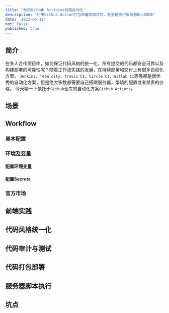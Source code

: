 ```yaml
---
title: '利用Github Actioins前端自动化'
description: '利用Github Action打包部署前端项目，甚至是执行服务器Bash脚本'
date: '2023-06-19'
hot: false
published: true
---
```


## 简介
在多人合作项目中，如何保证代码风格的统一化，所有提交的代码都安全可靠以及构建部署的可靠性呢？随着工作流实践的发展，在持续部署和交付上有很多自动化方案。
`Jenkins`、`Team city`、`Travis CI`、`Circle CI`、`Gitlab CI`等等都是很优秀的自动化方案，但是绝大多数都需要自己搭建服务器，繁琐的配置或者昂贵的价格。
今天聊一下依托于`Github`仓库的自动化方案`Github Actions`。
## 场景
## Workflow
### 基本配置
### 环境及变量
#### 配置环境变量
#### 配置Secrets
### 官方市场
## 前端实践
## 代码风格统一化
## 代码审计与测试
## 代码打包部署
## 服务器脚本执行
## 坑点